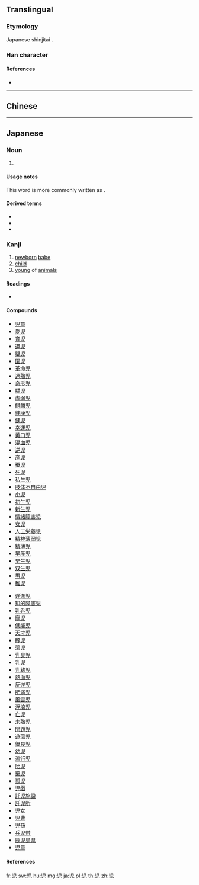 {{also|兒|儿}}
==Translingual==
{{Han simplified forms|兒|児|儿}}

===Etymology===
Japanese shinjitai {{Han simp|兒|f=臼|t=旧|nocap=y}}.

===Han character===
{{Han char|rn=10|rad=儿|as=05|sn=7|four=|canj=LAHU|ids=⿱旧儿}}

====References====
* {{Han ref|kx=0125.021|dkj=01364|dj=0265.050|hdz=10270.020|uh=5150|ud=20816}}

----

==Chinese==
{{zh-see|兒|v|child}}

----

==Japanese==

===Noun===
{{ja-noun|こ|kyu=兒}}

# {{alternative form of|子|lang=ja}}

====Usage notes====
This word is more commonly written as {{ja-l|子}}.

====Derived terms====
* {{l|ja|良い児}}
* {{l|ja|売り児}}
* {{l|ja|乳飲み児}}

===Kanji===
{{ja-kanji|grade=4|rs=儿05|style=s|kyu=兒}}

# [[newborn]] [[babe]]
# [[child]]
# [[young]] of [[animals]]

====Readings====
* {{ja-readings|kanon=[[じ]] (ji), [[げい]] (gei)|goon=[[に]] (ni), [[げ]] (ge)|kun=[[こ]] (ko)|nanori=[[る]] (ru)}}

====Compounds====
{{top2}}
* [[児童]]
* [[愛児]]
* [[育児]]
* [[遺児]]
* [[嬰児]]
* [[園児]]
* [[革命児]]
* [[過熟児]]
* [[奇形児]]
* [[驕児]]
* [[虚弱児]]
* [[麒麟児]]
* [[健康児]]
* [[健児]]
* [[幸運児]]
* [[黄口児]]
* [[混血児]]
* [[逆児]]
* [[産児]]
* [[蚕児]]
* [[死児]]
* [[私生児]]
* [[肢体不自由児]]
* [[小児]]
* [[初生児]]
* [[新生児]]
* [[情緒障害児]]
* [[女児]]
* [[人工栄養児]]
* [[精神薄弱児]]
* [[精薄児]]
* [[早産児]]
* [[早生児]]
* [[双生児]]
* [[男児]]
* [[稚児]]
{{mid2}}
* [[遅進児]]
* [[知的障害児]]
* [[乳呑児]]
* [[寵児]]
* [[低能児]]
* [[天才児]]
* [[豚児]]
* [[蕩児]]
* [[乳臭児]]
* [[乳児]]
* [[乳幼児]]
* [[熱血児]]
* [[反逆児]]
* [[肥満児]]
* [[風雲児]]
* [[浮浪児]]
* [[亡児]]
* [[未熟児]]
* [[問題児]]
* [[遊蕩児]]
* [[優良児]]
* [[幼児]]
* [[流行児]]
* [[胎児]]
* [[棄児]]
* [[孤児]]
* [[児戯]]
* [[託児施設]]
* [[託児所]]
* [[児女]]
* [[児曹]]
* [[児孫]]
* [[兵児帯]]
* [[鹿児島県]]
* [[児童]]
{{bottom}}

====References====
{{ja-kref
|jis=3B79
|ku=2789
|shift=8E99
|euc=BBF9
|freq=679
|nelson=572
|newnelson=355
|halpern=2546
|kld=1617
|heisig=58
|tuttle=4c3.3
}}

[[fr:児]]
[[sw:児]]
[[hu:児]]
[[mg:児]]
[[ja:児]]
[[pl:児]]
[[th:児]]
[[zh:児]]
